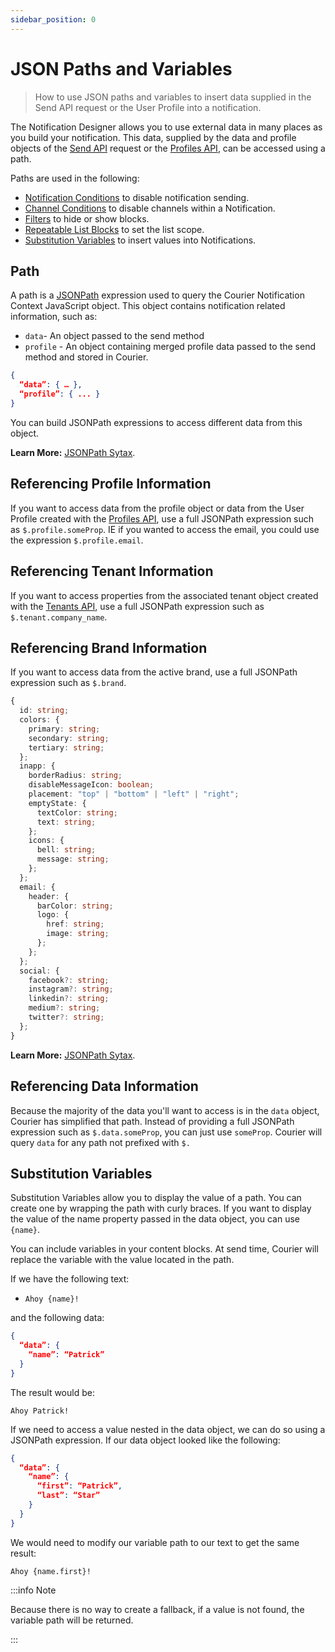 ```yaml
---
sidebar_position: 0
---
```


# JSON Paths and Variables

> How to use JSON paths and variables to insert data supplied in the Send API request or the User Profile into a notification.

The Notification Designer allows you to use external data in many places as you build your notification. This data, supplied by the data and profile objects of the [Send API](../../../reference/send/intro.mdx) request or the [Profiles API](../../../reference/profiles/intro.mdx), can be accessed using a path.

Paths are used in the following:

- [Notification Conditions](../notification-settings/send-conditions.mdx) to disable notification sending.
- [Channel Conditions](../notification-settings/send-conditions.mdx/#for-notifications-and-channels) to disable channels within a Notification.
- [Filters](../notification-designer/notification-designer-overview.mdx/#reusable-drag-and-drop-content) to hide or show blocks.
- [Repeatable List Blocks](../content-blocks/list-blocks.mdx) to set the list scope.
- [Substitution Variables](./inserting-variables.mdx/#data-sources-for-substitution-variables) to insert values into Notifications.

## Path

A path is a [JSONPath](https://www.npmjs.com/package/jsonpath) expression used to query the Courier Notification Context JavaScript object. This object contains notification related information, such as:

- `data`- An object passed to the send method
- `profile` - An object containing merged profile data passed to the send method and stored in Courier.

```json
{
  “data”: { … },
  “profile”: { ... }
}
```

You can build JSONPath expressions to access different data from this object.

**Learn More:** [JSONPath Sytax](https://www.npmjs.com/package/jsonpath#jsonpath-syntax).

## Referencing Profile Information

If you want to access data from the profile object or data from the User Profile created with the [Profiles API](../../../reference/profiles/intro.mdx), use a full JSONPath expression such as `$.profile.someProp`. IE if you wanted to access the email, you could use the expression `$.profile.email`.

## Referencing Tenant Information

If you want to access properties from the associated tenant object created with the [Tenants API](../../../reference/tenants/intro.mdx), use a full JSONPath expression such as `$.tenant.company_name`.

## Referencing Brand Information

If you want to access data from the active brand, use a full JSONPath expression such as `$.brand`.

```ts
{
  id: string;
  colors: {
    primary: string;
    secondary: string;
    tertiary: string;
  };
  inapp: {
    borderRadius: string;
    disableMessageIcon: boolean;
    placement: "top" | "bottom" | "left" | "right";
    emptyState: {
      textColor: string;
      text: string;
    };
    icons: {
      bell: string;
      message: string;
    };
  };
  email: {
    header: {
      barColor: string;
      logo: {
        href: string;
        image: string;
      };
    };
  };
  social: {
    facebook?: string;
    instagram?: string;
    linkedin?: string;
    medium?: string;
    twitter?: string;
  };
}
```

**Learn More:** [JSONPath Sytax](https://www.npmjs.com/package/jsonpath#jsonpath-syntax).

## Referencing Data Information

Because the majority of the data you'll want to access is in the `data` object, Courier has simplified that path. Instead of providing a full JSONPath expression such as `$.data.someProp`, you can just use `someProp`. Courier will query `data` for any path not prefixed with `$.`

## Substitution Variables

Substitution Variables allow you to display the value of a path. You can create one by wrapping the path with curly braces. If you want to display the value of the name property passed in the data object, you can use `{name}`.

You can include variables in your content blocks. At send time, Courier will replace the variable with the value located in the path.

If we have the following text:

- `Ahoy {name}!`

and the following data:

```json
{
  “data”: {
    “name”: “Patrick”
  }
}
```

The result would be:

`Ahoy Patrick!`

If we need to access a value nested in the data object, we can do so using a JSONPath expression. If our data object looked like the following:

```json
{
  “data”: {
    “name”: {
      “first”: “Patrick”,
      “last”: “Star”
    }
  }
}
```

We would need to modify our variable path to our text to get the same result:

`Ahoy {name.first}!`

:::info Note

Because there is no way to create a fallback, if a value is not found, the variable path will be returned.

:::
